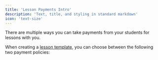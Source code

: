 ```yaml
---
title: 'Lesson Payments Intro'
description: 'Text, title, and styling in standard markdown'
icon: 'text-size'
---
```


There are multiple ways you can take payments from your students for lessons with you.

When creating a [lesson template](/templates/lesson-template-intro), you can choose between the following two payment policies:
